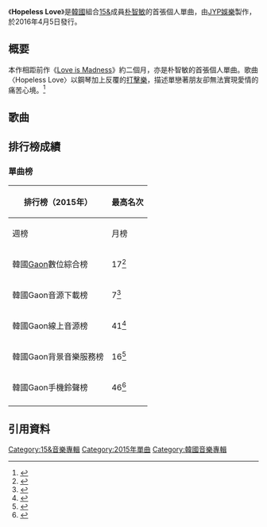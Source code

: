 {{Infobox single
| Name          = Hopeless Love
| Cover         = Park Ji-min - Hopeless Love.JPG
| Border        =
| Alt           =
| Caption       =
| Artist        = 朴智敏
| Album         =
| A-side        =
| B-side        =
| Released      = {{Start date|2015|04|05}}
| Format        = [[單曲|單曲]]、[[數位音樂下載|數位音樂下載]]
| Recorded      = 2015年
| Genre         = [[韓國流行音樂|韓國流行音樂]]、[[R&B|R&B]]、[[Soul|Soul]]{{r|MelOn}}
| Length        = {{Duration|m=03|s=56}}
| Label         = [[JYP娛樂|JYP娛樂]]製作，[[KT_Music|KT Music]]發行
| Writer        =
| Producer      = 朴軫永
| Certification =
| ISWC          =
| Chronology    =
| Last single   =
| This single   ='''Hopeless Love'''<br>（2015年）
| Next single   =
| Misc          ={{Extra chronology 2
|  Artist      = [[15&|15&]]
|  Type        = 單曲
|  Last album  = [[Love_is_Madness|Love is Madness]]<br>（2015年）
|  This album  = '''Hopeless Love'''<br>（智敏，2015年）
|  Next album  = [[Frank_(白藝潾迷你專輯)|Frank]]<br>（藝潾，2015年）
}}
{{External music video|Type=single|{{YouTube|zzC3HXA50cs|Hopeless Love}}}}
}}

《'''Hopeless Love'''》是[[韓國|韓國]]組合[[15&|15&]]成員[[朴智敏|朴智敏]]的首張個人單曲，由[[JYP娛樂|JYP娛樂]]製作，於2016年4月5日發行。

==概要==
本作相距前作《[[Love_is_Madness|Love is Madness]]》約二個月，亦是朴智敏的首張個人單曲。歌曲〈Hopeless Love〉以鋼琴加上反覆的[[打擊樂|打擊樂]]，描述單戀著朋友卻無法實現愛情的痛苦心境。<ref>{{cite web|title=15&官網上的《Hopeless Love》介紹|url=http://15and.jype.com/discography.asp?page=2&ipage=6&iflag=on&lng=CH&vnum=|publisher=JYP娛樂|accessdate=2016-08-13|language=zh-hans|archive-url=https://web.archive.org/web/20160911213249/http://15and.jype.com/discography.asp?page=2&ipage=6&iflag=on&lng=CH&vnum=|archive-date=2016-09-11|dead-url=yes}}</ref>

==歌曲==
{{Track listing
| full_width      =
| collapsed       = no
| headline        = 全部歌曲{{r|MelOn}}
|total_length = 3:56

| title1          = '''Hopeless Love'''
| lyrics1         = 朴軫永
| music1          = 李宇閔（{{lang|ko|이우민）}} "collapsedone"<br>Fredrik "Fredro" Ödesjö<br>Negin Djafari<br>vacquie Lee
| arranger1       = 李宇閔（{{lang|ko|이우민）}} "collapsedone"<br>Fredrik "Fredro" Ödesjö
| length1 = 3:56
}}

==排行榜成績==
===單曲榜===
{| class="wikitable sortable" style="text-align:center;"
|-
! rowspan="2"|排行榜（2015年） 
! colspan="3"|最高名次
|-
! 週榜
! 月榜
|-
|scope="row"| 韓國[[Gaon_Chart|Gaon]]數位綜合榜
|17<ref>{{cite web|title=2015년 16주차 Digital Chart|url=http://gaonchart.co.kr/main/section/chart/online.gaon?nationGbn=T&serviceGbn=ALL&targetTime=16&hitYear=2015&termGbn=week|publisher=gaon|accessdate=2016-08-13|language=ko|archive-date=2016-08-04|archive-url=https://web.archive.org/web/20160804181430/http://gaonchart.co.kr/main/section/chart/online.gaon?nationGbn=T&serviceGbn=ALL&targetTime=16&hitYear=2015&termGbn=week|dead-url=no}}</ref>
|79<ref>{{cite web|title=2015년 04월 Digital Chart|url=http://gaonchart.co.kr/main/section/chart/online.gaon?nationGbn=T&serviceGbn=ALL&targetTime=04&hitYear=2015&termGbn=month|publisher=gaon|accessdate=2016-08-13|language=ko|archive-date=2016-06-25|archive-url=https://web.archive.org/web/20160625145939/http://gaonchart.co.kr/main/section/chart/online.gaon?nationGbn=T&serviceGbn=ALL&targetTime=04&hitYear=2015&termGbn=month|dead-url=no}}</ref>
|-
|scope="row"| 韓國Gaon音源下載榜
|7<ref>{{cite web|title=2015년 16주차 Download Chart|url=http://gaonchart.co.kr/main/section/chart/online.gaon?nationGbn=T&serviceGbn=S1020&targetTime=16&hitYear=2015&termGbn=week|publisher=gaon|accessdate=2016-08-13|language=ko|archive-date=2016-03-09|archive-url=https://web.archive.org/web/20160309165258/http://gaonchart.co.kr/main/section/chart/online.gaon?serviceGbn=S1020&termGbn=week&hitYear=2015&targetTime=16&nationGbn=T|dead-url=no}}</ref>

|51<ref>{{cite web|title=2015년 04월 Download Chart|url=http://gaonchart.co.kr/main/section/chart/online.gaon?nationGbn=T&serviceGbn=S1020&targetTime=04&hitYear=2015&termGbn=month|publisher=gaon|accessdate=2016-08-13|language=ko|archive-date=2015-09-24|archive-url=https://web.archive.org/web/20150924053302/http://www.gaonchart.co.kr/main/section/chart/online.gaon?nationGbn=T&serviceGbn=S1020&targetTime=04&hitYear=2015&termGbn=month|dead-url=no}}</ref>
|-
|scope="row"| 韓國Gaon線上音源榜
|41<ref>{{cite web|title=2015년 16주차 Streaming Chart|url=http://gaonchart.co.kr/main/section/chart/online.gaon?nationGbn=T&serviceGbn=S1040&targetTime=16&hitYear=2015&termGbn=week|publisher=gaon|accessdate=2016-08-13|language=ko|archive-date=2016-08-17|archive-url=https://web.archive.org/web/20160817010503/http://gaonchart.co.kr/main/section/chart/online.gaon?nationGbn=T&serviceGbn=S1040&targetTime=16&hitYear=2015&termGbn=week|dead-url=no}}</ref>
|95<ref>{{cite web|title=2015년 04월 Streaming Chart|url=http://gaonchart.co.kr/main/section/chart/online.gaon?nationGbn=T&serviceGbn=S1040&targetTime=04&hitYear=2015&termGbn=month|publisher=gaon|accessdate=2016-08-13|language=ko|archive-date=2016-08-17|archive-url=https://web.archive.org/web/20160817010712/http://gaonchart.co.kr/main/section/chart/online.gaon?nationGbn=T&serviceGbn=S1040&targetTime=04&hitYear=2015&termGbn=month|dead-url=no}}</ref>
|-
|scope="row"| 韓國Gaon背景音樂服務榜
|16<ref>{{cite web|title=2015년 16주차 BGM Chart|url=http://gaonchart.co.kr/main/section/chart/online.gaon?nationGbn=T&serviceGbn=S1060&targetTime=16&hitYear=2015&termGbn=week|publisher=gaon|accessdate=2016-08-13|language=ko|archive-date=2016-08-17|archive-url=https://web.archive.org/web/20160817011242/http://gaonchart.co.kr/main/section/chart/online.gaon?nationGbn=T&serviceGbn=S1060&targetTime=16&hitYear=2015&termGbn=week|dead-url=no}}</ref>

|－
|-
|scope="row"| 韓國Gaon手機鈴聲榜
|46<ref>{{cite web|title=2015년 16주차 Mobile Chart|url=http://gaonchart.co.kr/main/section/chart/mobile.gaon?nationGbn=T&serviceGbn=S2020&targetTime=16&hitYear=2015&termGbn=week|publisher=gaon|accessdate=2016-08-13|language=ko|archive-date=2016-08-17|archive-url=https://web.archive.org/web/20160817012950/http://gaonchart.co.kr/main/section/chart/mobile.gaon?nationGbn=T&serviceGbn=S2020&targetTime=16&hitYear=2015&termGbn=week|dead-url=no}}</ref>
|－
|-
| colspan="12"| {{small|「－」表示未入榜}}
|}

==引用資料==
{{portal box|音樂|大韓民國}}
{{reflist|refs=
<ref name="MelOn">{{cite web|title=MelOn上的單曲《Hopeless Love》介紹|url=http://www.melon.com/album/detail.htm?albumId=2312479|accessdate=2016-08-13|language=ko|archive-date=2019-12-05|archive-url=https://web.archive.org/web/20191205180955/https://www.melon.com/album/detail.htm%3FalbumId%3D2312479|dead-url=no}}</ref>
}}
{{15&}}

[[Category:15&音樂專輯|Category:15&音樂專輯]]
[[Category:2015年單曲|Category:2015年單曲]]
[[Category:韓國音樂專輯|Category:韓國音樂專輯]]